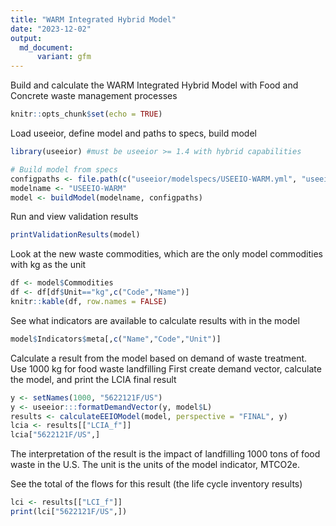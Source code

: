 ```yaml
---
title: "WARM Integrated Hybrid Model"
date: "2023-12-02"
output: 
  md_document:
      variant: gfm
---
```


Build and calculate the WARM Integrated Hybrid Model with Food and Concrete waste management processes

```r
knitr::opts_chunk$set(echo = TRUE)
```

Load useeior, define model and paths to specs, build model
```r
library(useeior) #must be useeior >= 1.4 with hybrid capabilities

# Build model from specs
configpaths <- file.path(c("useeior/modelspecs/USEEIO-WARM.yml", "useeior/hybridizationspecs/WARMv15.yml"))
modelname <- "USEEIO-WARM"
model <- buildModel(modelname, configpaths)
```

Run and view validation results
```r
printValidationResults(model)
```

Look at the new waste commodities, which are the only model commodities with kg as the unit
```r
df <- model$Commodities
df <- df[df$Unit=="kg",c("Code","Name")]
knitr::kable(df, row.names = FALSE)

```
See what indicators are available to calculate results with in the model
```r
model$Indicators$meta[,c("Name","Code","Unit")]
```


Calculate a result from the model based on demand of waste treatment.
Use 1000 kg for food waste landfilling
First create demand vector, calculate the model, and print the LCIA final result

```r
y <- setNames(1000, "5622121F/US")
y <- useeior:::formatDemandVector(y, model$L)
results <- calculateEEIOModel(model, perspective = "FINAL", y)
lcia <- results[["LCIA_f"]]
lcia["5622121F/US",]
```
The interpretation of the result is the impact of landfilling 1000 tons of food waste in the U.S.
The unit is the units of the model indicator, MTCO2e. 

See the total of the flows for this result (the life cycle inventory results)
```r
lci <- results[["LCI_f"]]
print(lci["5622121F/US",])
```
